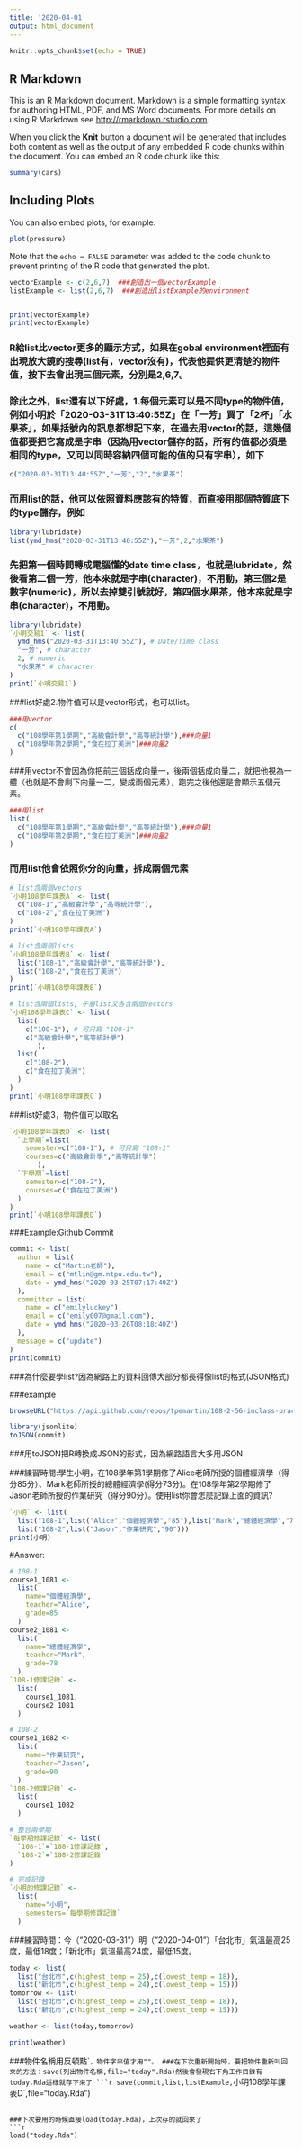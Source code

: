 ```yaml
---
title: '2020-04-01'
output: html_document
---
```


```r
knitr::opts_chunk$set(echo = TRUE)
```

## R Markdown

This is an R Markdown document. Markdown is a simple formatting syntax for authoring HTML, PDF, and MS Word documents. For more details on using R Markdown see <http://rmarkdown.rstudio.com>.

When you click the **Knit** button a document will be generated that includes both content as well as the output of any embedded R code chunks within the document. You can embed an R code chunk like this:

```r
summary(cars)
```

## Including Plots

You can also embed plots, for example:

```r
plot(pressure)
```

Note that the `echo = FALSE` parameter was added to the code chunk to prevent printing of the R code that generated the plot.

```r
vectorExample <- c(2,6,7)  ###創造出一個vectorExample
listExample <- list(2,6,7)  ###創造出listExample的environment


print(vectorExample)
print(vectorExample)
```
### R給list比vector更多的顯示方式，如果在gobal environment裡面有出現放大鏡的搜尋(list有，vector沒有)，代表他提供更清楚的物件值，按下去會出現三個元素，分別是2,6,7。
### 除此之外，list還有以下好處，1.每個元素可以是不同type的物件值，例如小明於「2020-03-31T13:40:55Z」在「一芳」買了「2杯」「水果茶」，如果括號內的訊息都想記下來，在過去用vector的話，這幾個值都要把它寫成是字串（因為用vector儲存的話，所有的值都必須是相同的type，又可以同時容納四個可能的值的只有字串），如下 
```r
c("2020-03-31T13:40:55Z","一芳","2","水果茶") 
```
### 而用list的話，他可以依照資料應該有的特質，而直接用那個特質底下的type儲存，例如
```r
library(lubridate)
list(ymd_hms("2020-03-31T13:40:55Z"),"一芳",2,"水果茶") 
```
### 先把第一個時間轉成電腦懂的date time class，也就是lubridate，然後看第二個一芳，他本來就是字串(character)，不用動，第三個2是數字(numeric)，所以去掉雙引號就好，第四個水果茶，他本來就是字串(character)，不用動。

```r
library(lubridate)
`小明交易1` <- list(
  ymd_hms("2020-03-31T13:40:55Z"), # Date/Time class
  "一芳", # character
  2, # numeric
  "水果茶" # character
)
print(`小明交易1`)
```

###list好處2.物件值可以是vector形式，也可以list。
```r
###用vector
c(
  c("108學年第1學期","高級會計學","高等統計學"),###向量1
  c("108學年第2學期","食在拉丁美洲")###向量2
)
```
###用vector不會因為你把前三個括成向量一，後兩個括成向量二，就把他視為一體（也就是不會剩下向量一二，變成兩個元素），跑完之後他還是會顯示五個元素。
```r
###用list
list(
  c("108學年第1學期","高級會計學","高等統計學"),###向量1
  c("108學年第2學期","食在拉丁美洲")###向量2
)
```
### 而用list他會依照你分的向量，拆成兩個元素

```r
# list含兩個vectors
`小明108學年課表A` <- list(
  c("108-1","高級會計學","高等統計學"),
  c("108-2","食在拉丁美洲")
)
print(`小明108學年課表A`)
```

```r
# list含兩個lists
`小明108學年課表B` <- list(
  list("108-1","高級會計學","高等統計學"),
  list("108-2","食在拉丁美洲")
)
print(`小明108學年課表B`)
```

```r
# list含兩個lists, 子層list又各含兩個vectors
`小明108學年課表C` <- list(
  list(
    c("108-1"), # 可只寫 "108-1"
    c("高級會計學","高等統計學")
       ),
  list(
    c("108-2"),
    c("食在拉丁美洲")
  )
)
print(`小明108學年課表C`)
```

###list好處3，物件值可以取名
```r
`小明108學年課表D` <- list(
  `上學期`=list(
    semester=c("108-1"), # 可只寫 "108-1"
    courses=c("高級會計學","高等統計學")
       ),
  `下學期`=list(
    semester=c("108-2"),
    courses=c("食在拉丁美洲")
  )
)
print(`小明108學年課表D`)
```

###Example:Github Commit
```r
commit <- list(
  author = list(
    name = c("Martin老師"),
    email = c("mtlin@gm.ntpu.edu.tw"),
    date = ymd_hms("2020-03-25T07:17:40Z")
  ),
  committer = list(
    name = c("emilyluckey"),
    email = c("emily007@gmail.com"),
    date = ymd_hms("2020-03-26T08:18:40Z")
  ),
  message = c("update")
)
print(commit)
```
###為什麼要學list?因為網路上的資料回傳大部分都長得像list的格式(JSON格式)

###example
```r
browseURL("https://api.github.com/repos/tpemartin/108-2-56-inclass-practice/commits") 
```

```r
library(jsonlite)
toJSON(commit)
```
###用toJSON把R轉換成JSON的形式，因為網路語言大多用JSON

###練習時間:學生小明，在108學年第1學期修了Alice老師所授的個體經濟學（得分85分）、Mark老師所授的總體經濟學(得分73分)。在108學年第2學期修了Jason老師所授的作業研究（得分90分）。使用list你會怎麼記錄上面的資訊?
```r
`小明` <- list(
  list("108-1",list("Alice","個體經濟學","85"),list("Mark","總體經濟學","73")),
  list("108-2",list("Jason","作業研究","90")))
print(小明)
```
#Answer:
```r
# 108-1 
course1_1081 <- 
  list(
    name="個體經濟學",
    teacher="Alice",
    grade=85
  )
course2_1081 <-
  list(
    name="總體經濟學",
    teacher="Mark",
    grade=78
  )
`108-1修課記錄` <- 
  list(
    course1_1081,
    course2_1081
  )

# 108-2
course1_1082 <- 
  list(
    name="作業研究",
    teacher="Jason",
    grade=90
  )
`108-2修課記錄` <- 
  list(
    course1_1082
  )

# 整合兩學期
`每學期修課記錄` <- list(
  `108-1`=`108-1修課記錄`,
  `108-2`=`108-2修課記錄`
)

# 完成記錄
`小明的修課記錄` <- 
  list(
    name="小明",
    semesters=`每學期修課記錄`
  )
```


###練習時間：今（“2020-03-31”）明（“2020-04-01”）「台北市」氣溫最高25度，最低18度；「新北市」氣溫最高24度，最低15度。

```r
today <- list(
  list("台北市",c(highest_temp = 25),c(lowest_temp = 18)),
  list("新北市",c(highest_temp = 24),c(lowest_temp = 15)))
tomorrow <- list(
  list("台北市",c(highest_temp = 25),c(lowest_temp = 18)),
  list("新北市",c(highest_temp = 24),c(lowest_temp = 15)))

weather <- list(today,tomorrow)

print(weather)
```


###物件名稱用反頓點``，物件字串值才用""。
###在下次重新開始時，要把物件重新叫回來的方法：save(列出物件名稱,file="today".Rda)然後會發現右下角工作目錄有today.Rda這樣就存下來了
```r
save(commit,list,listExample,`小明108學年課表D`,file="today.Rda")
```

###下次要用的時候直接load(today.Rda)，上次存的就回來了
```r
load("today.Rda")
```













